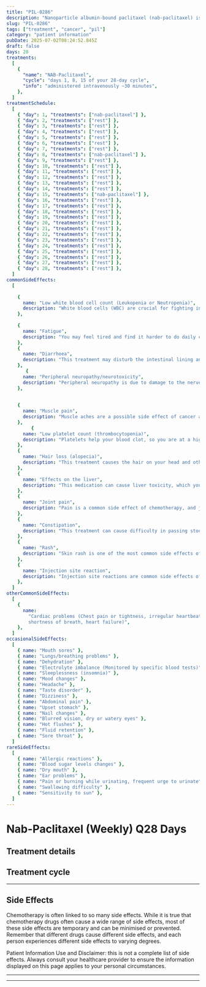 ```yaml
---
title: "PIL-0286"
description: "Nanoparticle albumin-bound paclitaxel (nab-paclitaxel) is a formulation of paclitaxel bound to albumin nanoparticles. It blocks the activity of microtubules in cell division, stopping the growth and spread of cancer cells. It's a single-agent treatment given to women with breast cancer and has other uses as well."
slug: "PIL-0286"
tags: ["treatment", "cancer", "pil"]
category: "patient information"
pubDate: 2025-07-02T08:24:52.845Z
draft: false
days: 28
treatments:
  [
    {
      "name": "NAB-Paclitaxel",
      "cycle": "days 1, 8, 15 of your 28-day cycle",
      "info": "administered intravenously ~30 minutes",
    },
  ]
treatmentSchedule:
  [
    { "day": 1, "treatments": ["nab-paclitaxel"] },
    { "day": 2, "treatments": ["rest"] },
    { "day": 3, "treatments": ["rest"] },
    { "day": 4, "treatments": ["rest"] },
    { "day": 5, "treatments": ["rest"] },
    { "day": 6, "treatments": ["rest"] },
    { "day": 7, "treatments": ["rest"] },
    { "day": 8, "treatments": ["nab-paclitaxel"] },
    { "day": 9, "treatments": ["rest"] },
    { "day": 10, "treatments": ["rest"] },
    { "day": 11, "treatments": ["rest"] },
    { "day": 12, "treatments": ["rest"] },
    { "day": 13, "treatments": ["rest"] },
    { "day": 14, "treatments": ["rest"] },
    { "day": 15, "treatments": ["nab-paclitaxel"] },
    { "day": 16, "treatments": ["rest"] },
    { "day": 17, "treatments": ["rest"] },
    { "day": 18, "treatments": ["rest"] },
    { "day": 19, "treatments": ["rest"] },
    { "day": 20, "treatments": ["rest"] },
    { "day": 21, "treatments": ["rest"] },
    { "day": 22, "treatments": ["rest"] },
    { "day": 23, "treatments": ["rest"] },
    { "day": 24, "treatments": ["rest"] },
    { "day": 25, "treatments": ["rest"] },
    { "day": 26, "treatments": ["rest"] },
    { "day": 27, "treatments": ["rest"] },
    { "day": 28, "treatments": ["rest"] },
  ]
commonSideEffects:
  [
     
    {
      name: "Low white blood cell count (Leukopenia or Neutropenia)",
      description: "White blood cells (WBC) are crucial for fighting infection. While receiving treatment, your WBC count can drop, putting you at a higher risk of disease.",
    },
 
    {
      name: "Fatigue",
      description: "You may feel tired and find it harder to do daily chores/activities that you usually do or want to do. It may be physical, emotional and mental exhaustion.",
    },
    {
      name: "Diarrhoea",
      description: "This treatment may disturb the intestinal lining and cause loose, watery, and more frequent stools than usual. Certain medications have a higher chance of causing diarrhoea.",
    },
       {
      name: "Peripheral neuropathy/neurotoxicity",
      description: "Peripheral neuropathy is due to damage to the nerves outside the brain and spinal cord. These nerves carry information from the brain to other parts of the body. The usual symptoms are numbness, tingling, and weakness in the extremities like hands and feet.",
    },
 
 
    {
      name: "Muscle pain",
      description: "Muscle aches are a possible side effect of cancer and cancer treatment. Another term for muscle aches is myalgia. Muscle aches can occur independently or be associated with other symptoms, like muscle weakness, cramps, or depression.",
    },
         {
      name: "Low platelet count (thrombocytopenia)",
      description: "Platelets help your blood clot, so you are at a higher risk of bleeding when your platelet count decreases. Let your oncology care team know if you have any excess bruising or bleeding, including nose bleeds, sore gums or blood in your urine or stool.",
    },
    {
      name: "Hair loss (alopecia)",
      description: "This treatment causes the hair on your head and other body parts to fall. In most cases, hair loss is temporary, and hair grows back to normal after treatment.",
    },
    {
      name: "Effects on the liver",
      description: "This medication can cause liver toxicity, which your oncology care team may monitor with blood tests called liver function tests.",
    },
    {
      name: "Joint pain",
      description: "Pain is a common side effect of chemotherapy, and joint pain is no exception. Although it can occur anytime during treatment, it often appears afterwards and is usually resolved in weeks to months.",
    },
    {
      name: "Constipation",
      description: "This treatment can cause difficulty in passing stool. However, constipation may also occur for other reasons, such as when a person is less active or undernourished.",
    },
    {
      name: "Rash",
      description: "Skin rash is one of the most common side effects of cancer treatment. It may appear on your face, neck, scalp, upper back, and chest. Although the rash can occur at any point during treatment, it is most common in the first two to three weeks.",
    },
    {
      name: "Injection site reaction",
      description: "Injection site reactions are common side effects of chemotherapy. These reactions occur when the medication is injected into the body and can cause redness, swelling, pain, and itching at the injection site. In some cases, a lump or skin rash may also develop.",
    },
  ]
otherCommonSideEffects:
  [
    {
      name:
        "Cardiac problems (Chest pain or tightness, irregular heartbeat or blood pressure changes,
        shortness of breath, heart failure)",
    },
  ]
occasionalSideEffects:
  [
    { name: "Mouth sores" },
    { name: "Lungs/breathing problems" },
    { name: "Dehydration" },
    { name: "Electrolyte imbalance (Monitored by specific blood tests)" },
    { name: "Sleeplessness (insomnia)" },
    { name: "Mood changes" },
    { name: "Headache" },
    { name: "Taste disorder" },
    { name: "Dizziness" },
    { name: "Abdominal pain" },
    { name: "Upset stomach" },
    { name: "Nail changes" },
    { name: "Blurred vision, dry or watery eyes" },
    { name: "Hot flushes" },
    { name: "Fluid retention" },
    { name: "Sore throat" },
  ]
rareSideEffects:
  [
    { name: "Allergic reactions" },
    { name: "Blood sugar levels changes" },
    { name: "Dry mouth" },
    { name: "Ear problems" },
    { name: "Pain or burning while urinating, frequent urge to urinate" },
    { name: "Swallowing difficulty" },
    { name: "Sensitivity to sun" },
  ]
---
```



# Nab-Paclitaxel (Weekly) Q28 Days

<TreatmentHeader description={frontmatter.description} />

## Treatment details

<LegendGrid treatments={treatments} />

## Treatment cycle

<TreatmentCycleGrid treatmentSchedule={treatmentSchedule} />

<hr class="py-0 border-t-[0.5px] border-gray-500" />

## Side Effects

Chemotherapy is often linked to so many side effects. While it is true that chemotherapy drugs often cause a wide range of side effects, most of these side effects are temporary and can be minimised or prevented. Remember that different drugs cause different side effects, and each person experiences different side effects to varying degrees.

<CommonSideEffects commonSideEffects={commonSideEffects} />
<OtherCommonSideEffects otherCommonSideEffects={otherCommonSideEffects} />
<OccasionalSideEffects occasionalSideEffects={occasionalSideEffects} />
<RareSideEffects rareSideEffects={rareSideEffects} />
<p>
  <span class="font-bold">Patient Information Use and Disclaimer:</span> this is
  not a complete list of side effects. Always consult your healthcare provider
  to ensure the information displayed on this page applies to your personal
  circumstances.
</p>
<hr class="py-0 border-t-[0.5px] border-gray-500" />

<SafeHandlingAccordion />
<GeneralPrecautionsAccordion />
<LifestyleSafetyAccordion />

<hr class="py-0 border-t-[0.5px] border-gray-500" />

<HealthcareTeamContact />
